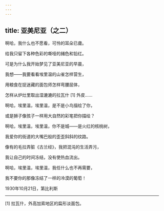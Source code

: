 ```yaml
---
---
---
```

title: 亚美尼亚（之二）
---




啊哈，我什么也不愿看，可怜的耳朵已聋。

给我只留下各种色彩的嘶哑的赭色和铅红。





可是为什么我开始梦见了亚美尼亚的早晨，

我想——我要看看埃里温的山雀怎样营生，





用粮食在捉迷藏的面包师怎样弯腰屈体，

怎样从炉灶里取出湿漉漉的拉瓦什 [1] 外皮……





啊哈，埃里温，埃里温，是不是小鸟描绘了你，

或是狮子像孩子一样用大自然的彩笔把你描绘？

啊哈，埃里温，埃里温，你不是城——是火红的核桃树，

我爱你的街道的大嘴巴般的歪歪斜斜的纹路。

像有的毛拉弄脏《古兰经》，我把混沌的生活弄污，

我让自己的时间冻结，没有使热血流出。





啊哈，埃里温，埃里温，我任什么也不再需要，

我不要你的那像冻结了一样的冷漠的葡萄！

1930年10月21日，第比利斯



* * *



[1] 拉瓦什，外高加索地区的扁形淡面包。